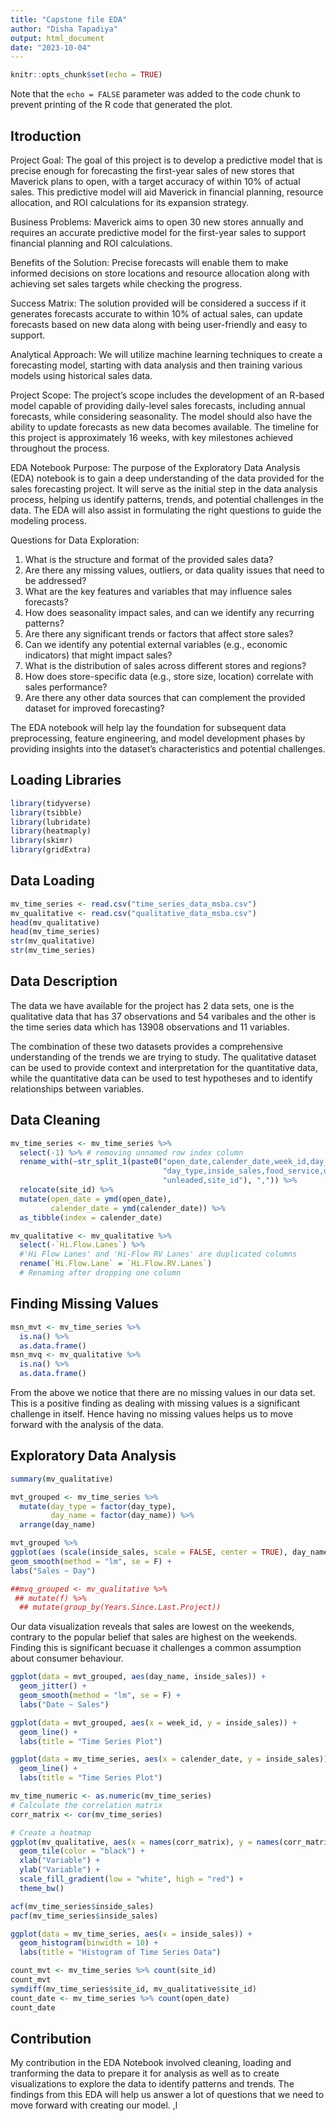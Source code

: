 ```yaml
---
title: "Capstone file EDA"
author: "Disha Tapadiya"
output: html_document
date: "2023-10-04"
---
```


```r
knitr::opts_chunk$set(echo = TRUE)
```
Note that the `echo = FALSE` parameter was added to the code chunk to prevent printing of the R code that generated the plot.

## Itroduction

Project Goal:
The goal of this project is to develop a predictive model that is precise enough for forecasting the first-year sales of new stores that Maverick plans to open, with a target accuracy of within 10% of actual sales. This predictive model will aid Maverick in financial planning, resource allocation, and ROI calculations for its expansion strategy.

Business Problems:
Maverick aims to open 30 new stores annually and requires an accurate predictive model for the first-year sales to support financial planning and ROI calculations.

Benefits of the Solution:
Precise forecasts will enable them to make informed decisions on store locations and resource allocation along with achieving set sales targets while checking the progress.

Success Matrix:
The solution provided will be considered a success if it generates forecasts accurate to within 10% of actual sales, can update forecasts based on new data along with being user-friendly and easy to support.

Analytical Approach:
We will utilize machine learning techniques to create a forecasting model, starting with data analysis and then training various models using historical sales data.

Project Scope:
The project's scope includes the development of an R-based model capable of providing daily-level sales forecasts, including annual forecasts, while considering seasonality. The model should also have the ability to update forecasts as new data becomes available. The timeline for this project is approximately 16 weeks, with key milestones achieved throughout the process.

EDA Notebook Purpose:
The purpose of the Exploratory Data Analysis (EDA) notebook is to gain a deep understanding of the data provided for the sales forecasting project. It will serve as the initial step in the data analysis process, helping us identify patterns, trends, and potential challenges in the data. The EDA will also assist in formulating the right questions to guide the modeling process.

Questions for Data Exploration:

1. What is the structure and format of the provided sales data?
2. Are there any missing values, outliers, or data quality issues that need to be addressed?
3. What are the key features and variables that may influence sales forecasts?
4. How does seasonality impact sales, and can we identify any recurring patterns?
5. Are there any significant trends or factors that affect store sales?
6. Can we identify any potential external variables (e.g., economic indicators) that might impact sales?
7. What is the distribution of sales across different stores and regions?
8. How does store-specific data (e.g., store size, location) correlate with sales performance?
9. Are there any other data sources that can complement the provided dataset for improved forecasting?

The EDA notebook will help lay the foundation for subsequent data preprocessing, feature engineering, and model development phases by providing insights into the dataset's characteristics and potential challenges.

## Loading Libraries

```r
library(tidyverse)
library(tsibble)
library(lubridate)
library(heatmaply)
library(skimr)
library(gridExtra)
```

## Data Loading

```r
mv_time_series <- read.csv("time_series_data_msba.csv")
mv_qualitative <- read.csv("qualitative_data_msba.csv")
head(mv_qualitative)
head(mv_time_series)
str(mv_qualitative)
str(mv_time_series)
```
## Data Description

The data we have available for the project has 2 data sets, one is the qualitative data that has 37 observations and 54 varibales and the other is the time series data which has 13908 observations and 11 variables.

The combination of these two datasets provides a comprehensive understanding of the trends we are trying to study. The qualitative dataset can be used to provide context and interpretation for the quantitative data, while the quantitative data can be used to test hypotheses and to identify relationships between variables.

## Data Cleaning 

```r
mv_time_series <- mv_time_series %>%
  select(-1) %>% # removing unnamed row index column
  rename_with(~str_split_1(paste0("open_date,calender_date,week_id,day_name,holiday,",
                                  "day_type,inside_sales,food_service,diesel,",
                                  "unleaded,site_id"), ",")) %>%
  relocate(site_id) %>%
  mutate(open_date = ymd(open_date),
         calender_date = ymd(calender_date)) %>%
  as_tibble(index = calender_date)

mv_qualitative <- mv_qualitative %>%
  select(-`Hi.Flow.Lanes`) %>%
  #'Hi Flow Lanes' and 'Hi-Flow RV Lanes' are duplicated columns
  rename(`Hi.Flow.Lane` = `Hi.Flow.RV.Lanes`) 
  # Renaming after dropping one column 
```

## Finding Missing Values
```r

msn_mvt <- mv_time_series %>%
  is.na() %>%
  as.data.frame()
msn_mvq <- mv_qualitative %>%
  is.na() %>%
  as.data.frame()

```

From the above we notice that there are no missing values in our data set. This is a positive finding as dealing with missing values is a significant challenge in itself. Hence having no missing values helps us to move forward with the analysis of the data. 

## Exploratory Data Analysis

```r

summary(mv_qualitative)

mvt_grouped <- mv_time_series %>%
  mutate(day_type = factor(day_type),
         day_name = factor(day_name)) %>%
  arrange(day_name)
```

```r

mvt_grouped %>% 
ggplot(aes (scale(inside_sales, scale = FALSE, center = TRUE), day_name, col = day_type)) +
geom_smooth(method = "lm", se = F) +
labs("Sales ~ Day")

##mvq_grouped <- mv_qualitative %>%
 ## mutate(f) %>%
  ## mutate(group_by(Years.Since.Last.Project))

```

Our data visualization reveals that sales are lowest on the weekends, contrary to the popular belief that sales are highest on the weekends. Finding this is significant becuase it challenges a common assumption about consumer behaviour.  


```r

ggplot(data = mvt_grouped, aes(day_name, inside_sales)) +
  geom_jitter() +
  geom_smooth(method = "lm", se = F) +
  labs("Date ~ Sales")

```


```r

ggplot(data = mvt_grouped, aes(x = week_id, y = inside_sales)) +
  geom_line() +
  labs(title = "Time Series Plot")

```


```r
ggplot(data = mv_time_series, aes(x = calender_date, y = inside_sales)) +
  geom_line() +
  labs(title = "Time Series Plot")

```


```r

mv_time_numeric <- as.numeric(mv_time_series)
# Calculate the correlation matrix
corr_matrix <- cor(mv_time_series)

# Create a heatmap
ggplot(mv_qualitative, aes(x = names(corr_matrix), y = names(corr_matrix), fill = corr_matrix)) +
  geom_tile(color = "black") +
  xlab("Variable") +
  ylab("Variable") +
  scale_fill_gradient(low = "white", high = "red") +
  theme_bw()
```


```r
acf(mv_time_series$inside_sales)
pacf(mv_time_series$inside_sales)

```

```r
ggplot(data = mv_time_series, aes(x = inside_sales)) +
  geom_histogram(binwidth = 10) +
  labs(title = "Histogram of Time Series Data")

```

```r
count_mvt <- mv_time_series %>% count(site_id)
count_mvt
symdiff(mv_time_series$site_id, mv_qualitative$site_id)
count_date <- mv_time_series %>% count(open_date)
count_date
```

## Contribution 

My contribution in the EDA Notebook involved cleaning, loading and tranforming the data to prepare it for analysis as well as to create visualizations to explore the data to identify patterns and trends. The findings from this EDA will help us answer a lot of questions that we need to move forward with creating our model. ,l